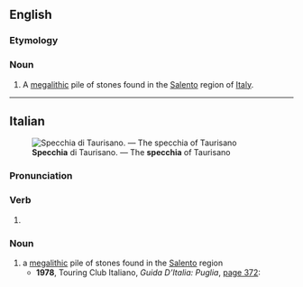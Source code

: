 {{also|Specchia}}
==English==

===Etymology===
{{bor|en|it|specchia}}

===Noun===
{{en-noun|specchie}}

# {{lb|en|archaeology}} A [[megalithic]] pile of stones found in the [[Salento]] region of [[Italy]].

----

==Italian==
{{was fwotd|it|2015|September|27}}
[[File:Specchia Silva di Taurisano.jpg|thumb|'''Specchia''' di Taurisano. — The '''specchia''' of Taurisano]]

===Pronunciation===
{{it-pr|spècchia}}

===Verb===
{{head|it|verb form}}

# {{inflection of|it|specchiare||3|s|pres|indc|;|2|s|impr}}

===Noun===
{{wikipedia|Specchia (megalite)|lang=it}}
{{it-noun|f}}

# a [[megalithic]] pile of stones found in the [[Salento]] region
#* '''1978''', Touring Club Italiano, ''Guida D’Italia: Puglia'', [https://books.google.com/books?id=Dpw8sVVqkmAC&pg=PA372&dq=%22specchie%22#v=onepage page 372]:
#*: {{quote|it|Nei dintorno vi sono numerose '''''specchie'''''.|In the surrounding region there are many '''''specchie'''''.}}